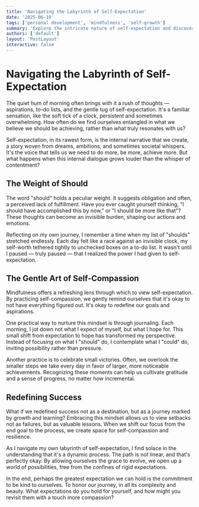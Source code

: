 ```yaml
---
title: 'Navigating the Labyrinth of Self-Expectation'
date: '2025-06-19'
tags: ['personal development', 'mindfulness', 'self-growth']
summary: 'Explore the intricate nature of self-expectation and discover how to balance aspirations with self-compassion.'
authors: ['default']
layout: 'PostLayout'
interactive: false
---
```


# Navigating the Labyrinth of Self-Expectation

The quiet hum of morning often brings with it a rush of thoughts — aspirations, to-do lists, and the gentle tug of self-expectation. It's a familiar sensation, like the soft tick of a clock, persistent and sometimes overwhelming. How often do we find ourselves entangled in what we believe we should be achieving, rather than what truly resonates with us?

Self-expectation, in its rawest form, is the internal narrative that we create, a story woven from dreams, ambitions, and sometimes societal whispers. It's the voice that tells us we need to do more, be more, achieve more. But what happens when this internal dialogue grows louder than the whisper of contentment?

## The Weight of Should

The word "should" holds a peculiar weight. It suggests obligation and often, a perceived lack of fulfillment. Have you ever caught yourself thinking, "I should have accomplished this by now," or "I should be more like that"? These thoughts can become an invisible burden, shaping our actions and emotions.

Reflecting on my own journey, I remember a time when my list of "shoulds" stretched endlessly. Each day felt like a race against an invisible clock, my self-worth tethered tightly to unchecked boxes on a to-do list. It wasn't until I paused — truly paused — that I realized the power I had given to self-expectation. 

## The Gentle Art of Self-Compassion

Mindfulness offers a refreshing lens through which to view self-expectation. By practicing self-compassion, we gently remind ourselves that it's okay to not have everything figured out. It's okay to redefine our goals and aspirations. 

One practical way to nurture this mindset is through journaling. Each morning, I jot down not what I expect of myself, but what I hope for. This small shift from expectation to hope has transformed my perspective. Instead of focusing on what I "should" do, I contemplate what I "could" do, inviting possibility rather than pressure.

Another practice is to celebrate small victories. Often, we overlook the smaller steps we take every day in favor of larger, more noticeable achievements. Recognizing these moments can help us cultivate gratitude and a sense of progress, no matter how incremental.

## Redefining Success

What if we redefined success not as a destination, but as a journey marked by growth and learning? Embracing this mindset allows us to view setbacks not as failures, but as valuable lessons. When we shift our focus from the end goal to the process, we create space for self-compassion and resilience.

As I navigate my own labyrinth of self-expectation, I find solace in the understanding that it's a dynamic process. The path is not linear, and that's perfectly okay. By allowing ourselves the grace to evolve, we open up a world of possibilities, free from the confines of rigid expectations.

In the end, perhaps the greatest expectation we can hold is the commitment to be kind to ourselves. To honor our journey, in all its complexity and beauty. What expectations do you hold for yourself, and how might you revisit them with a touch more compassion?